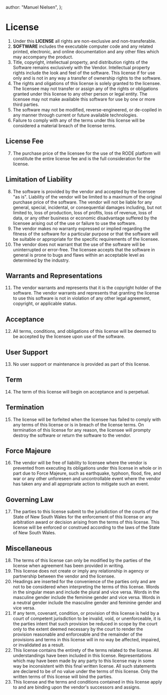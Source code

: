   author: "Manuel Nielsen",
};

# License

1. Under this **LICENSE** all rights are non-exclusive and non-transferable.
2. **SOFTWARE** includes the executable computer code and any related printed, electronic, and online documentation and any other files which may accompany the product.
3. Title, copyright, intellectual property, and distribution rights of the Software remains exclusively with the Vendor. Intellectual property rights include the look and feel of the software. This license if for use only and is not in any way a transfer of ownership rights to the software.
4. The rights and oligations of this license is solely granted to the licensee. The licensee may not transfer or assign any of the rights or obligations granted under this license to any other person or legal entity. The licensee may not make available this software for use by one or more third parties.
5. The software may not be modified, reverse-engineered, or de-copiled in any manner through current or future available technologies.
6. Failure to comply with any of the terms under this license will be considered a material breach of the license terms.

## License Fee

7. The purchase price of the licensee for the use of the RODE platform will constitute the entire license fee and is the full consideration for the license.

## Limitation of Liability

8. The software is provided by the vendor and accepted by the licensee "as is". Liability of the vendor will be limited to a maximum of the original purchase price of the software. The vendor will not be liable for any general, special, incidental, or consequential damages including, but not limited to, loss of production, loss of profits, loss of revenue, loss of data, or any other business or economic disadvantage suffered by the licensee arising out of the use or failure to use the software.
9. The vendor makes no warranty expressed or implied regarding the fitness of the software for a particular purpose or that the software will be suitable or appropriate for the specific requirements of the licensee.
10. The vendor does not warrant that the use of the software will be uninterrupted or error-free. The licensee accepts that the software in general is prone to bugs and flaws within an acceptable level as determined by the industry.

## Warrants and Representations

11. The vendor warrants and represents that it is the copyright holder of the software. The vendor warrants and represents that granting the license to use this software is not in violation of any other legal agreement, copyright, or applicable status.

## Acceptance

12. All terms, conditions, and obligations of this license will be deemed to be accepted by the licensee upon use of the software.

## User Support

13. No user support or maintenance is provided as part of this license.

## Term

14. The term of this license will begin on acceptance and is perpetual.

## Termination

15. The license will be forfeited when the licensee has failed to comply with any terms of this license or is in breach of the license terms. On termination of this license for any reason, the licensee will prompty destroy the software or return the software to the vendor.

## Force Majeure

16. The vendor will be free of liability to licensee where the vendor is prevented from executing its obligations under this license in whole or in part due to Force Majeure, such as earthquake, typhoon, flood, fire, and war or any other unforeseen and uncontrollable event where the vendor has taken any and all appropriate action to mitigate such an event.

## Governing Law

17. The parties to this license submit to the jurisdiction of the courts of the State of New South Wales for the enforcement of this license or any arbitration award or decision arising from the terms of this license. This license will be enforced or construed according to the laws of the State of New South Wales.

## Miscellaneous

18. The terms of this license can only be modified by the parties of the license when agreement has been provided in writing.
19. This license does not create or imply any relationship in agency or partnership between the vendor and the licensee.
20. Headings are inserted for the convenience of the parties only and are not to be considered when interpreting the terms of this license. Words in the singular mean and include the plural and vice versa. Words in the masculine gender include the feminine gender and vice versa. Words in a neutral gender include the masculine gender and feminine gender and vice versa.
21. If any term, covenant, condition, or provision of this license is held by a court of competent jurisdiction to be invalid, void, or unenforceable, it is the parties intent that such provision be reduced in scope by the court only to the extent deemed necessary by the court to render the provision reasonable and enforceable and the remainder of the provisions and terms in this license will in no way be affected, impaired, or invalidated as a result.
22. This license contains the entirety of the terms related to the license. All understandings have been included in this license. Representations which may have been made by any party to this license may in some way be inconsistent with this final written license. All such statements are declared to be of no value under the terms of this license. Only the written terms of this license will bind the parties.
23. This license and the terms and conditions contained in this license apply to and are binding upon the vendor's successors and assigns.
